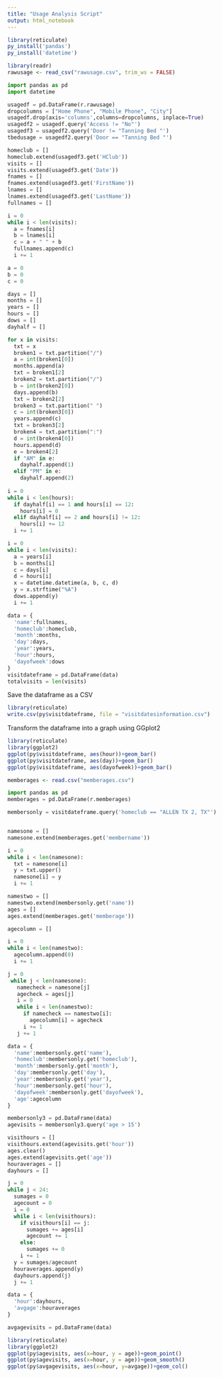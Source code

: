 ```yaml
---
title: "Usage Analysis Script"
output: html_notebook
---
```


```r
library(reticulate)
py_install('pandas')
py_install('datetime')
```

```r
library(readr)
rawusage <- read_csv("rawusage.csv", trim_ws = FALSE)

```

```python
import pandas as pd
import datetime

usagedf = pd.DataFrame(r.rawusage)
dropcolumns = ["Home Phone", "Mobile Phone", "City"]
usagedf.drop(axis='columns',columns=dropcolumns, inplace=True)
usagedf2 = usagedf.query('Access != "No"')
usagedf3 = usagedf2.query('Door != "Tanning Bed "')
tbedusage = usagedf2.query('Door == "Tanning Bed "')

homeclub = []
homeclub.extend(usagedf3.get('HClub'))
visits = []
visits.extend(usagedf3.get('Date'))
fnames = []
fnames.extend(usagedf3.get('FirstName'))
lnames = []
lnames.extend(usagedf3.get('LastName'))
fullnames = []

i = 0
while i < len(visits):
  a = fnames[i]
  b = lnames[i]
  c = a + " " + b
  fullnames.append(c)
  i += 1

a = 0
b = 0
c = 0

days = []
months = []
years = []
hours = []
dows = []
dayhalf = []

for x in visits:
  txt = x
  broken1 = txt.partition("/")
  a = int(broken1[0])
  months.append(a)
  txt = broken1[2]
  broken2 = txt.partition("/")
  b = int(broken2[0])
  days.append(b)
  txt = broken2[2]
  broken3 = txt.partition(" ")
  c = int(broken3[0])
  years.append(c)
  txt = broken3[2]
  broken4 = txt.partition(":")
  d = int(broken4[0])
  hours.append(d)
  e = broken4[2]
  if "AM" in e:
    dayhalf.append(1)
  elif "PM" in e:
    dayhalf.append(2)
  
i = 0
while i < len(hours):
  if dayhalf[i] == 1 and hours[i] == 12:
    hours[i] = 0
  elif dayhalf[i] == 2 and hours[i] != 12:
    hours[i] += 12
  i += 1

i = 0
while i < len(visits):
  a = years[i]
  b = months[i]
  c = days[i]
  d = hours[i]
  x = datetime.datetime(a, b, c, d)
  y = x.strftime("%A")
  dows.append(y)
  i += 1

data = {
  'name':fullnames,
  'homeclub':homeclub,
  'month':months,
  'day':days,
  'year':years,
  'hour':hours,
  'dayofweek':dows
}
visitdateframe = pd.DataFrame(data)
totalvisits = len(visits)

```
Save the dataframe as a CSV
```r
library(reticulate)
write.csv(py$visitdateframe, file = "visitdatesinformation.csv")
```
Transform the dataframe into a graph using GGplot2
```r
library(reticulate)
library(ggplot2)
ggplot(py$visitdateframe, aes(hour))+geom_bar()
ggplot(py$visitdateframe, aes(day))+geom_bar()
ggplot(py$visitdateframe, aes(dayofweek))+geom_bar()
```
```r
memberages <- read.csv("memberages.csv")
```


```python
import pandas as pd
memberages = pd.DataFrame(r.memberages)

membersonly = visitdateframe.query('homeclub == "ALLEN TX 2, TX"')


namesone = []
namesone.extend(memberages.get('membername'))

i = 0
while i < len(namesone):
  txt = namesone[i]
  y = txt.upper()
  namesone[i] = y
  i += 1

namestwo = []
namestwo.extend(membersonly.get('name'))
ages = []
ages.extend(memberages.get('memberage'))

agecolumn = []

i = 0
while i < len(namestwo):
  agecolumn.append(0)
  i += 1

j = 0
 while j < len(namesone):
   namecheck = namesone[j]
   agecheck = ages[j]
   i = 0
   while i < len(namestwo):
     if namecheck == namestwo[i]:
       agecolumn[i] = agecheck
     i += 1
   j += 1

data = {
  'name':membersonly.get('name'),
  'homeclub':membersonly.get('homeclub'),
  'month':membersonly.get('month'),
  'day':membersonly.get('day'),
  'year':membersonly.get('year'),
  'hour':membersonly.get('hour'),
  'dayofweek':membersonly.get('dayofweek'),
  'age':agecolumn
}

membersonly3 = pd.DataFrame(data)
agevisits = membersonly3.query('age > 15')

visithours = []
visithours.extend(agevisits.get('hour'))
ages.clear()
ages.extend(agevisits.get('age'))
houraverages = []
dayhours = []

j = 0
while j < 24:
  sumages = 0
  agecount = 0
  i = 0
  while i < len(visithours):
    if visithours[i] == j:
      sumages += ages[i]
      agecount += 1
    else:
      sumages += 0
    i += 1
  y = sumages/agecount
  houraverages.append(y)
  dayhours.append(j)
  j += 1

data = {
  'hour':dayhours,
  'avgage':houraverages
}

avgagevisits = pd.DataFrame(data)

```

```r
library(reticulate)
library(ggplot2)
ggplot(py$agevisits, aes(x=hour, y = age))+geom_point()
ggplot(py$agevisits, aes(x=hour, y = age))+geom_smooth()
ggplot(py$avgagevisits, aes(x=hour, y=avgage))+geom_col()


```

